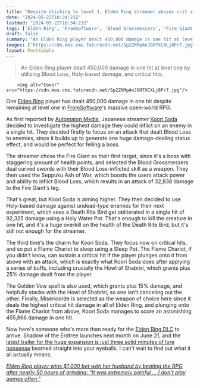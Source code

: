 ```yaml
---
title: "Despite sticking to level 1, Elden Ring streamer abuses crit stats to deal 450,000 damage in a single hit"
date: "2024-05-22T10:34:23Z"
lastmod: "2024-05-22T10:34:23Z"
tags: ['Elden Ring', 'FromSoftware', 'Blood Grossmessers', 'Fire Giant', 'Death Rite Bird', 'Flame Chariot', 'Miséricorde', 'Howl of Shabriri', 'Golden Vow', 'DLC', 'Shadow of the Erdtree']
draft: false
summary: "An Elden Ring player dealt 450,000 damage in one hit at level one by utilizing Blood Loss, Holy-based damage, and critical hits."
images: ["https://cdn.mos.cms.futurecdn.net/Sp2ZKMpAnJGH7XCXLj8Fr7.jpg"]
layout: PostSimple
---
```

> An Elden Ring player dealt 450,000 damage in one hit at level one by utilizing Blood Loss, Holy-based damage, and critical hits.


        <img alt="Cover" src="https://cdn.mos.cms.futurecdn.net/Sp2ZKMpAnJGH7XCXLj8Fr7.jpg"/>
        
One [Elden Ring](https://www.gamesradar.com/elden-ring-guide/) player has dealt 450,000 damage in one hit despite remaining at level one in [FromSoftware](https://www.gamesradar.com/tag/fromsoftware/)'s massive open-world RPG.

As first reported by [Automaton Media](https://automaton-media.com/en/news/elden-ring-whats-the-maximum-damage-you-can-do-at-level-1-player-pushes-the-limits/), Japanese streamer [Koori Soda](https://www.nicovideo.jp/watch/sm43807450) decided to investigate the highest damage they could inflict on an enemy in a single hit. They decided firstly to focus on an attack that dealt Blood Loss to enemies, since it builds up to generate one huge damage-dealing status effect, and would be perfect for felling a boss.

The streamer chose the Fire Giant as their first target, since it's a boss with staggering amount of health points, and selected the Blood Grossmessers dual curved swords with their Blood Loss-inflicted skill as a weapon. They then used the Seppuku Ash of War, which boosts the users attack power and ability to inflict Blood Loss, which results in an attack of 32,838 damage to the Fire Giant's leg.

That's great, but Koori Soda is aiming higher. They then decided to use Holy-based damage against undead-type enemies for their next experiment, which sees a Death Rite Bird get obliterated in a single hit of 92,325 damage using a Holy Water Pot. That's enough to kill the creature in one hit, and it's a huge overkill on the health of the Death Rite Bird, but it's still not enough for the streamer.

The third time's the charm for Koori Soda. They focus now on critical hits, and so put a Flame Chariot to sleep using a Sleep Pot. The Flame Chariot, if you didn't know, can sustain a critical hit if the player plunges onto it from above with an attack, which is exactly what Koori Soda does after applying a series of buffs, including crucially the Howl of Shabriri, which grants plus 25% damage dealt from the player.

The Golden Vow spell is also used, which grants plus 15% damage, and helpfully stacks with the Howl of Shabriri, so one isn't canceling out the other. Finally, Miséricorde is selected as the weapon of choice here since it deals the highest critical hit damage in all of Elden Ring, and plunging onto the Flame Chariot from above, Koori Soda manages to score an astonishing 455,866 damage in one hit.

Now here's someone who's more than ready for the [Elden Ring DLC](https://www.gamesradar.com/elden-ring-dlc-downloadable-content-updates-plans/) to arrive. Shadow of the Erdtree launches next month on June 21, and the [latest trailer for the huge expansion is just three solid minutes of lore nonsense](https://www.gamesradar.com/games/rpg/the-new-elden-ring-dlc-story-trailer-is-peak-fromsoftware-3-minutes-of-messed-up-war-lore-beamed-straight-into-your-eyeballs/) beamed straight into your eyeballs. I can't wait to find out what it all actually means. 

[<em>Elden Ring player wins $1,000 bet with her husband by beating the RPG after nearly 50 hours of grinding: "It was extremely painful ... I don't play games often."</em>](https://www.gamesradar.com/games/rpg/elden-ring-player-wins-dollar1000-bet-with-her-husband-by-beating-the-rpg-after-nearly-50-hours-of-grinding-it-was-extremely-painful-i-dont-play-games-often/)
        